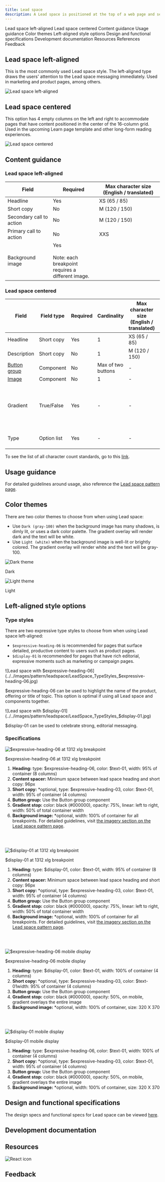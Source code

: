 ```yaml
---
title: Lead space
description: A Lead space is positioned at the top of a web page and serves as the first site of user engagement. Its primary purpose is to orient the user when they land on a page, inform them of the content, and guide them to the first key piece of content on the page, whether it's a crucial piece of information or a call-to-action.
---
```



<ComponentDescription name="Lead space" type="layout" />

<AnchorLinks>

<AnchorLink>Lead space left-aligned</AnchorLink>
<AnchorLink>Lead space centered</AnchorLink>
<AnchorLink>Content guidance</AnchorLink>
<AnchorLink>Usage guidance</AnchorLink>
<AnchorLink>Color themes</AnchorLink>
<AnchorLink>Left-aligned style options</AnchorLink>
<AnchorLink>Design and functional specifications</AnchorLink>
<AnchorLink>Development documentation</AnchorLink>
<AnchorLink>Resources</AnchorLink>
<AnchorLink>References</AnchorLink>
<AnchorLink>Feedback</AnchorLink>

</AnchorLinks>

## Lead space left-aligned

This is the most commonly used Lead space style. The left-aligned type draws the users' attention to the Lead space messaging immediately. Used in marketing and product pages, among others.

![Lead space left-aligned](../../images/pattern/leadspace/Leadspace_Demo_Centered.jpg)

## Lead space centered

This option has 4 empty columns on the left and right to accommodate pages that have content positioned in the center of the 16-column grid. Used in the upcoming Learn page template and other long-form reading experiences.

![Lead space centered](../../images/pattern/leadspace/Leadspace_Demo_LeftAligned.jpg)

## Content guidance

### Lead space left-aligned

| Field                    | Required                                                                                              | Max character size (English / translated) |
| ------------------------ | ----------------------------------------------------------------------------------------------------- | ----------------------------------------- |
| Headline                 | Yes                                                                                                   | XS (65 / 85)                              |
| Short copy               | No                                                                                                    | M (120 / 150)                             |
| Secondary call to action | No                                                                                                    | M (120 / 150)                             |
| Primary call to action   | No                                                                                                    | XXS                                       |
| Background image         | Yes<br/> <br/><div style="max-width: 200px"> Note: each breakpoint requires a different image.</div> |                                           |

### Lead space centered

| Field | Field type | Required   | Cardinality | Max character size <br/>(English / translated) | Notes |
| -------- | --------- | ---------- | ---------- | ----------| ----------|
| Headline | Short copy | Yes | 1 | XS (65 / 85)| - |
| Description | Short copy | No | 1 | M (120 / 150)| - |
| [Button group](https://www.ibm.com/standards/web/carbon-for-ibm-dotcom/components/button-group) | Component | No | Max of two buttons | - | - |
| [Image](https://www.ibm.com/standards/web/carbon-for-ibm-dotcom/components/image) | Component | No | 1 | - | - |
| Gradient | True/False | Yes | - | - | True - Show gradient (default)<br/>False - No gradient |
| Type | Option list | Yes | - | - | Center, Left, or Small |

To see the list of all character count standards, go to this <a href="https://github.com/carbon-design-system/carbon-for-ibm-dotcom-website/wiki/Character-count-standards" target="_blank" rel="noreferrer">link</a>.

## Usage guidance

For detailed guidelines around usage, also reference the [Lead space pattern page](/patterns/lead-space).

## Color themes

There are two color themes to choose from when using Lead space:

- Use `Dark (gray-100)` when the background image has many shadows, is dimly lit, or uses a dark color palette. The gradient overlay will render dark and the text will be white.
- Use `Light (white)` when the background image is well-lit or brightly colored. The gradient overlay will render white and the text will be gray-100.

![Dark theme](../../images/pattern/leadspace/LeadSpace_ColorThemes_Dark.jpg)

<Caption>Dark</Caption>
<br />

![Light theme](../../images/pattern/leadspace/LeadSpace_ColorThemes_Light.jpg)

<Caption>Light</Caption>

## Left-aligned style options

### Type styles

There are two expressive type styles to choose from when using Lead space left-aligned:

- `$expressive-heading-06` is recommended for pages that surface detailed, productive content to users such as product pages.
- `$display-01` is recommended for pages that have rich editorial, expressive moments such as marketing or campaign pages.

![Lead space with $expressive-heading-06](../../images/pattern/leadspace/LeadSpace_TypeStyles_$expressive-heading-06.jpg)

<Caption>
  $expressive-heading-06 can be used to highlight the name of the product,
  offering or title of topic. This option is optimal if using all Lead space and
  components together. 
</Caption>

<br />

![Lead space with $display-01](../../images/pattern/leadspace/LeadSpace_TypeStyles_$display-01.jpg)

<Caption>
  $display-01 can be used to celebrate strong, editorial messaging.
</Caption>

### Specifications

![$expressive-heading-06 at 1312 xlg breakpoint](../../images/pattern/leadspace/LeadSpace_Left_Heading06_Specs.jpg)

<Caption>$expressive-heading-06 at 1312 xlg breakpoint</Caption>

<br />

1. **Heading:** type: $expressive-heading-06, color: $text-01, width: 95% of container (8 columns)
1. **Content spacer:** Minimum space between lead space heading and short copy: 96px
1. **Short copy:** \*optional, type: $expressive-heading-03, color: $text-01, width: 95% of container (4 columns)
1. **Button group:** Use the Button group component
1. **Gradient stop:** color: black (#000000), opacity: 75%, linear: left to right, width: 50% of total container width
1. **Background image:** \*optional, width: 100% of container for all breakpoints. For detailed guidelines, visit [the imagery section on the Lead space pattern page](/patterns/lead-space#imagery).

<br />
<br />

![$display-01 at 1312 xlg breakpoint](../../images/pattern/leadspace/LeadSpace_Left_Display01_Specs.jpg)

<Caption>$display-01 at 1312 xlg breakpoint</Caption>

<br />

1. **Heading:** type: $display-01, color: $text-01, width: 95% of container (8 columns)
1. **Content spacer:** Minimum space between lead space heading and short copy: 96px
1. **Short copy:** \*optional, type: $expressive-heading-03, color: $text-01, width: 95% of container (4 columns)
1. **Button group:** Use the Button group component
1. **Gradient stop:** color: black (#000000), opacity: 75%, linear: left to right, width: 50% of total container width
1. **Background image:** \*optional, width: 100% of container for all breakpoints. For detailed guidelines, visit [the imagery section on the Lead space pattern page](/patterns/lead-space#imagery).

<br />
<br />

![$expressive-heading-06 mobile display](../../images/pattern/leadspace/LeadSpace_Mobile_Heading_06.jpg)

<Caption>$expressive-heading-06 mobile display</Caption>

<br />

1. **Heading:** type: $display-01, color: $text-01, width: 100% of container (4 columns)
1. **Short copy:** \*optional, type: $expressive-heading-03, color: $text-01width: 95% of container (4 columns)
1. **Button group:** Use the Button group component
1. **Gradient stop:** color: black (#000000), opacity: 50%, on mobile, gradient overlays the entire image
1. **Background image:** \*optional, width: 100% of container, size: 320 X 370

<br />
<br />

![$display-01 mobile display](../../images/pattern/leadspace/LeadSpace_Mobile_Display01.jpg)

<Caption>$display-01 mobile display</Caption>

<br />

1. **Heading:** type: $expressive-heading-06, color: $text-01, width: 100% of container (4 columns)
1. **Short copy:** \*optional, type: $expressive-heading-03, color: $text-01, width: 95% of container (4 columns)
1. **Button group:** Use the Button group component
1. **Gradient stop:** color: black (#000000), opacity: 50%, on mobile, gradient overlays the entire image
1. **Background image:** \*optional, width: 100% of container, size: 320 X 370

## Design and functional specifications

The design specs and functional specs for Lead space can be viewed <a href="https://ibm.box.com/s/d9jey3rlfxqmxu059f0x9dtcx7f5ehuh" target="_blank" rel="noreferrer">here</a>.

## Development documentation

<ComponentStatus name="Lead space" type="layout" />

## Resources

<Row className="resource-card-group">

<Column colMd={4} colLg={4} noGutterSm>
    <ResourceCard
      subTitle="Drupal design guide"
      aspectRatio="2:1"
      actionIcon="arrowRight"
      href="http://ibm.biz/Drupal_design_guide"
      >

![React icon](../../images/icon/drupal_logo.svg)

</ResourceCard>

</Column>

</Row>

## Feedback

<ComponentFeedback />
